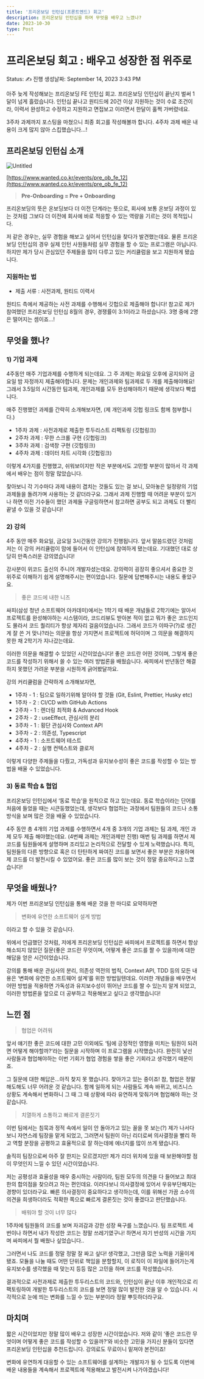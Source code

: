 ```yaml
---
title: '프리온보딩 인턴십(프론트엔드) 회고'
description: 프리온보딩 인턴십을 하며 무엇을 배우고 느꼈나?
date: 2023-10-30
type: Post
---
```


# 프리온보딩 회고 : 배우고 성장한 점 위주로

Status: ✍️ 진행
생성날짜: September 14, 2023 3:43 PM

아주 늦게 작성해보는 프리온보딩 FE 인턴십 회고. 프리온보딩 인턴십이 끝난지 벌써 1달이 넘게 흘렀습니다. 인턴십 끝나고 원티드에 20건 이상 지원하는 것이 수료 조건이라, 이력서 완성하고 수정하고 지원하고 면접보고 이러면서 한달이 훌쩍 가버렸네요.

3주차 과제까지 포스팅을 마쳤으니 최종 회고를 작성해볼까 합니다. 4주차 과제 배운 내용이 크게 많지 않아 스킵했습니다…!

## 프리온보딩 인턴십 소개

![Untitled](/images/post/retrospect/pre-onboarding/Untitled.png)

[https://www.wanted.co.kr/events/pre_ob_fe_12](https://www.wanted.co.kr/events/pre_ob_fe_12)

> **Pre-Onboarding = Pre + Onboarding**

프리온보딩의 뜻은 온보딩보다 더 이전 단계라는 뜻으로, 회사에 보통 온보딩 과정이 있는 것처럼 그보다 더 이전에 회사에 바로 적응할 수 있는 역량을 기르는 것이 목적입니다.

저 같은 경우는, 실무 경험을 해보고 싶어서 인턴십을 찾다가 발견했는데요. 물론 프리온보딩 인턴십의 경우 실제 인턴 사원들처럼 실무 경험을 할 수 있는 프로그램은 아닙니다. 하지만 제가 당시 관심있던 주제들을 많이 다루고 있는 커리큘럼을 보고 지원하게 됐습니다.

### 지원하는 법

- 제출 서류 : 사전과제, 원티드 이력서

원티드 측에서 제공하는 사전 과제를 수행해서 깃헙으로 제출해야 합니다! 참고로 제가 참여했던 프리온보딩 인턴십 8월의 경우, 경쟁률이 3:1이라고 하셨습니다. 3명 중에 2명은 떨어지는 셈이죠…!

## 무엇을 했나?

### 1) 기업 과제

4주동안 매주 기업과제를 수행하게 되는데요. 그 주 과제는 화요일 오후에 공지되어 금요일 밤 자정까지 제출해야합니다. 문제는 개인과제와 팀과제로 두 개를 제출해야해요! 그래서 3.5일의 시간동안 팀과제, 개인과제를 모두 완성해야하기 때문에 생각보다 빡셉니다.

매주 진행했던 과제를 간략히 소개해보자면, (제 개인과제 깃헙 링크도 함께 첨부합니다.)

- 1주차 과제 : 사전과제로 제출한 투두리스트 리팩토링 (깃헙링크)
- 2주차 과제 : 무한 스크롤 구현 (깃헙링크)
- 3주차 과제 : 검색창 구현 (깃헙링크)
- 4주차 과제 : 데이터 차트 시각화 (깃헙링크)

이렇게 4가지를 진행했고, 쉬워보이지만 작은 부분에서도 고민할 부분이 많아서 각 과제에서 배우는 점이 정말 많았습니다.

찾아보니 각 기수마다 과제 내용이 겹치는 것들도 있는 걸 보니, 모아놓은 일정량의 기업 과제들을 돌려가며 사용하는 것 같더라구요. 그래서 과제 진행할 때 어려운 부분이 있거나 하면 이전 기수들이 했던 과제들 구글링하면서 참고하면 공부도 되고 과제도 더 빨리 끝낼 수 있을 것 같습니다!

### 2) 강의

4주 동안 매주 화요일, 금요일 3시간동안 강의가 진행됩니다. 앞서 말씀드렸던 것처럼 저는 이 강의 커리큘럼이 맘에 들어서 이 인턴십에 참여하게 됐는데요. 기대했던 대로 상당히 만족스러운 강의였습니다!

강사분이 위코드 출신의 주니어 개발자셨는데요. 강의력이 굉장히 좋으셔서 중요한 것 위주로 이해하기 쉽게 설명해주시는 편이었습니다. 질문에 답변해주시는 내용도 좋았구요.

> 좋은 코드에 내한 니즈

싸피(삼성 청년 소프트웨어 아카데미)에서는 1학기 때 배운 개념들로 2학기에는 알아서 프로젝트를 완성해야하는 시스템이라, 코드리뷰도 받아본 적이 없고 뭐가 좋은 코드인지도 몰라서 코드 퀄리티가 항상 제자리 걸음이었습니다. 그래서 코드가 이따구(?)로 생긴 게 잘 쓴 거 맞나?라는 의문을 항상 가지면서 프로젝트에 허덕이며 그 의문을 해결하지 못한 채 2학기가 지나갔는데요.

이러한 의문을 해결할 수 있었던 시간이었습니다! 좋은 코드란 어떤 것이며, 그렇게 좋은 코드를 작성하기 위해서 쓸 수 있는 여러 방법론을 배웠습니다. 싸피에서 반년동안 해결하지 못했던 가려운 부분을 시원하게 긁어봤달까요.

강의 커리큘럼을 간략하게 소개해보자면,

- 1주차 - 1 : 팀으로 일하기위해 알아야 할 것들 (Git, Eslint, Prettier, Husky etc)
- 1주차 - 2 : CI/CD with GitHub Actions
- 2주차 - 1 : 렌더링 최적화 & Advanced Hook
- 2주차 - 2 : useEffect, 관심사의 분리
- 3주차 - 1 : 횡단 관심사와 Context API
- 3주차 - 2 : 의존성, Typescript
- 4주차 - 1 : 소프트웨어 테스트
- 4주차 - 2 : 실행 컨텍스트와 클로저

이렇게 다양한 주제들을 다뤘고, 가독성과 유지보수성이 좋은 코드를 작성할 수 있는 방법을 배울 수 있었습니다.

### 3) 동료 학습 & 협업

프리온보딩 인턴십에서 ‘동료 학습’을 원칙으로 하고 있는데요. 동료 학습이라는 단어를 처음에 들었을 때는 시큰둥했었는데, 생각보다 협업하는 과정에서 팀원들의 코드나 소통 방식을 보며 많은 것을 배울 수 있었습니다.

4주 동안 총 4개의 기업 과제를 수행하면서 4개 중 3개의 기업 과제는 팀 과제, 개인 과제 모두 제출 해야했는데요. (4번째 과제는 개인과제만 진행) 매번 팀 과제를 하면서 제 코드를 팀원들에게 설명하며 조리있고 논리적으로 전달할 수 있게 노력했습니다. 특히, 팀원들의 다른 방향으로 혹은 더 탄탄하게 짜여진 코드를 보면서 좋은 부분은 차용하며 제 코드를 더 발전시킬 수 있었어요. 좋은 코드를 많이 보는 것이 정말 중요하다고 느꼈습니다!

## 무엇을 배웠나?

제가 이번 프리온보딩 인턴십을 통해 배운 것을 한 마디로 요약하자면

> 변화에 유연한 소프트웨어 설계 방법

이라고 할 수 있을 것 같습니다.

위에서 언급했던 것처럼, 저에게 프리온보딩 인턴십은 싸피에서 프로젝트를 하면서 항상 해소되지 않았던 질문(좋은 코드란 무엇이며, 어떻게 좋은 코드를 짤 수 있을까)에 대한 해답을 얻은 시간이었습니다.

강의를 통해 배운 관심사의 분리, 의존성 역전의 법칙, Context API, TDD 등의 모든 내용은 ‘변화에 유연한 소프트웨어 설계‘를 위한 방법일텐데요. 이러한 개념들을 배우면서 어떤 방법을 적용하면 가독성과 유지보수성이 뛰어난 코드를 짤 수 있는지 알게 되었고, 이러한 방법론을 앞으로 더 공부하고 적용해보고 싶다고 생각했습니다!

## 느낀 점

> 협업은 어려워

앞서 얘기한 좋은 코드에 대한 고민 이외에도 ‘팀에 긍정적인 영향을 미치는 팀원이 되려면 어떻게 해야할까?’라는 질문을 시작하며 이 프로그램을 시작했습니다. 완전히 낯선 사람들과 협업해야하는 이번 기회가 협업 경험을 쌓을 좋은 기회라고 생각했기 때문이죠.

그 질문에 대한 해답은…아직 찾지 못 했습니다. 찾아가고 있는 중이죠! 참, 협업은 정말 해도해도 너무 어려운 것 같습니다. 함께 일하게 되는 사람들도 계속 바뀌고, 비즈니스 상황도 계속해서 변화하니 그 때 그 때 상황에 따라 유연하게 맞춰가며 협업해야 하는 것 같습니다.

> 치열하게 소통하고 빠르게 결론짓기

이번 팀에서는 침묵과 정적 속에서 일이 안 돌아가고 있는 꼴을 못 보는(?) 제가 나서다보니 자연스레 팀장을 맡게 되었고, 그러면서 팀원이 아닌 리더로써 의사결정을 빨리 하고 역할 분장을 공평하고 효율적으로 잘 하는데에 에너지를 많이 쓰게 됐습니다.

솔직히 팀장으로써 아주 잘 한지는 모르겠지만! 제가 리더 위치에 있을 때 보완해야할 점이 무엇인지 느낄 수 있던 시간이었습니다.

저는 공평성과 효율성을 매우 중시하는 사람이라, 팀원 모두의 의견을 다 들어보고 최대한의 합의점을 찾으려고 하는 편인데요. 이러다보니 의사결정에 있어서 우유부단해지는 경향이 있더라구요. 빠른 의사결정이 중요하다고 생각하는데, 이를 위해선 가끔 소수의 의견을 희생하더라도 적확한 쪽으로 빠르게 결론짓는 것이 좋겠다고 판단했습니다.

> 배워야 할 것이 너무 많다

1주차에 팀원들의 코드를 보며 자괴감과 강한 성장 욕구를 느꼈습니다. 팀 프로젝트 세 번이나 하면서 내가 작성한 코드는 정말 쓰레기였구나! 하면서 자기 반성의 시간을 가지며 싸피에서 뭘 배웠나 싶었습니다..

그러면서 나도 코드를 정말 정말 잘 짜고 싶다! 생각했고, 그만큼 많은 노력을 기울이게 됐죠. 모듈을 나눌 때도 어떤 단위로 책임을 분할할지, 이 로직이 이 파일에 들어가는게 유지보수를 생각했을 때 맞는지 등등 많은 고민을 하며 코드를 작성했습니다.

결과적으로 사전과제로 제출한 투두리스트의 코드와, 인턴십이 끝난 이후 개인적으로 리팩토링하여 개발한 투두리스트의 코드를 보면 정말 많이 발전한 것을 알 수 있습니다. 시각적으로 눈에 띄는 변화를 느낄 수 있는 부분이라 정말 뿌듯하더라구요.

## 마치며

짧은 시간이었지만 정말 많이 배우고 성장한 시간이었습니다. 저와 같이 ‘좋은 코드란 무엇이며 어떻게 좋은 코드를 작성할 수 있을까?’와 비슷한 고민을 가지신 분들이 있다면 프리온보딩 인턴십을 추천드립니다. 강의료도 무료이니 밑져야 본전이죠!

변화에 유연하게 대응할 수 있는 소프트웨어를 설계하는 개발자가 될 수 있도록 이번에 배운 내용들을 계속해서 프로젝트에 적용해보고 발전시켜 나가야겠습니다!
